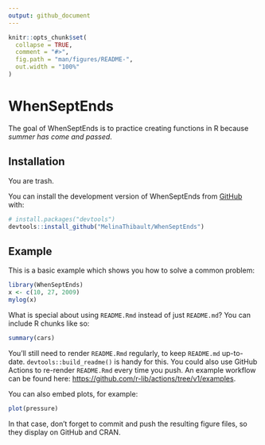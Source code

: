 ```yaml
---
output: github_document
---
```


<!-- README.md is generated from README.Rmd. Please edit that file -->

```r
knitr::opts_chunk$set(
  collapse = TRUE,
  comment = "#>",
  fig.path = "man/figures/README-",
  out.width = "100%"
)
```

# WhenSeptEnds

<!-- badges: start -->
<!-- badges: end -->

The goal of WhenSeptEnds is to practice creating functions in R because *summer has come and passed*.

## Installation

You are trash.

You can install the development version of WhenSeptEnds from [GitHub](https://github.com/) with:

``` r
# install.packages("devtools")
devtools::install_github("MelinaThibault/WhenSeptEnds")
```

## Example

This is a basic example which shows you how to solve a common problem:

```r
library(WhenSeptEnds)
x <- c(10, 27, 2009)
mylog(x)
```

What is special about using `README.Rmd` instead of just `README.md`? You can include R chunks like so:

```r
summary(cars)
```

You'll still need to render `README.Rmd` regularly, to keep `README.md` up-to-date. `devtools::build_readme()` is handy for this. You could also use GitHub Actions to re-render `README.Rmd` every time you push. An example workflow can be found here: <https://github.com/r-lib/actions/tree/v1/examples>.

You can also embed plots, for example:

```r
plot(pressure)
```

In that case, don't forget to commit and push the resulting figure files, so they display on GitHub and CRAN.
